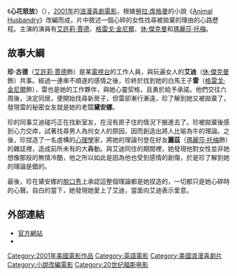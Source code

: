 {{noteTA
|T=zh-hk:失戀萬人迷; zh-tw:心花怒放 (電影); zh-cn:似曾相识;
|G1=Show
|1=zh-hk:失戀萬人迷; zh-tw:心花怒放; zh-cn:似曾相识;}}
{{Infobox Film 
 | name = 心花怒放
| original_name = {{lang|en|Someone Like You}}
 | image = Someone Like You film.jpg
 | caption = 
 | director = [[湯尼·高德溫|湯尼·高德溫]] 
 | writer = [[蘿拉·席格曼|蘿拉·席格曼]]（小說）<br>[[伊莉莎白·錢德勒|伊莉莎白·錢德勒]]
 | starring = [[艾許莉·賈德|艾許莉·賈德]]<br>[[格雷戈·金尼爾|格雷戈·金尼爾]]<br>[[休·傑克曼|休·傑克曼]]<br>[[瑪麗莎·托梅|瑪麗莎·托梅]] 
 | producer = [[琳達·歐柏斯特|琳達·歐柏斯特]] 
 | cinematography = [[安東尼·B·里奇蒙|安東尼·B·里奇蒙]]
 | distributor = [[二十世紀福斯|二十世紀福斯]] 
 | budget = 約230萬[[美金|美金]]
 | released = （美国）2001年3月30日<br/>（台湾）2001年5月19日
 | runtime = 97分鐘 
 | language = [[英語|英語]]
 | imdb_id = 0244970 
}}
《'''心花怒放'''》（{{lang-en|Someone Like You}}），[[2001年電影|2001年]]的[[浪漫喜劇|浪漫喜劇]][[電影|電影]]，根據[[勞拉·席格曼|勞拉·席格曼]]的小說《[[Animal_Husbandry|Animal Husbandry]]》改編而成，片中敘述一個心碎的女性找尋被拋棄的理由的心路歷程。主演的演員有[[艾許莉·賈德|艾許莉·賈德]]、[[格雷戈·金尼爾|格雷戈·金尼爾]]、[[休·傑克曼|休·傑克曼]]和[[瑪麗莎·托梅|瑪麗莎·托梅]]。

== 故事大綱 ==
'''珍·古德'''（[[艾許莉·賈德|艾許莉·賈德]]飾）是某[[電視台|電視台]]的工作人員，與玩遍女人的'''艾迪'''（[[休·傑克曼|休·傑克曼]]飾）共事。經過一連串不順遂的感情之後，珍終於找到她的白馬王子'''雷'''（[[格雷戈·金尼爾|格雷戈·金尼爾]]飾），雷也是她的工作夥伴，與她心靈契格，且勇於給予承諾。他們交往六周後，決定同居，便開始找尋新房子，但雷卻漸行漸遠，珍了解到她又被拋棄了，發現雷的秘密女友就是她的老闆'''黛安娜'''。

珍的同事艾迪碰巧正在找新室友，在沒有房子住的情況下搬進去了。珍被拋棄後感到心力交瘁，試著找尋男人為何女人的原因，因而創造出將人比喻為牛的理論。之後，珍捏造了一名虛構的[[心理學|心理學]]家，將她的理論刊登在好友'''麗茲'''（[[瑪麗莎·托梅|瑪麗莎·托梅]]飾）的雜誌裡，造成前所未有的大轟動。與艾迪同住的期間裡，她發現他對女性並非她想像那般的無情冷酷，他之所以如此是因為他也受到感情的創傷，於是珍了解到她的理論是錯的。

最後，珍在黛安娜的[[脫口秀|脫口秀]]上承認這整個理論都是她捏造的，一切都只是她心碎時的心聲。自白的當下，她發現她愛上了艾迪，當面向艾迪表示愛意。

== 外部連結 ==
*[https://web.archive.org/web/20081120053651/http://www.someonelikeyoumovie.com/ 官方網站]
*{{imdb title|id=0244970|title=心花怒放}}

{{DEFAULTSORT:Someone Like You}}
[[Category:2001年美國電影作品|Category:2001年美國電影作品]]
[[Category:英語電影|Category:英語電影]]
[[Category:美國浪漫喜劇片|Category:美國浪漫喜劇片]]
[[Category:小說改編電影|Category:小說改編電影]]
[[Category:20世纪福斯电影|Category:20世纪福斯电影]]